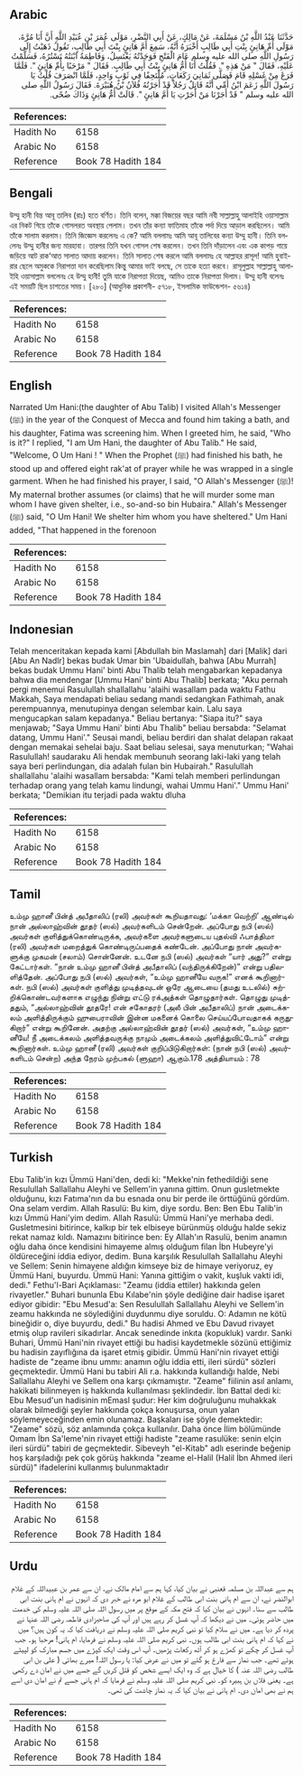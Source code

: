 ## Arabic


<div dir="rtl" lang="ar" style={{fontSize:'larger',backgroundColor:'#f8f9fa',padding:20}}>
حَدَّثَنَا عَبْدُ اللَّهِ بْنُ مَسْلَمَةَ، عَنْ مَالِكٍ، عَنْ أَبِي النَّضْرِ، مَوْلَى عُمَرَ بْنِ عُبَيْدِ اللَّهِ أَنَّ أَبَا مُرَّةَ، مَوْلَى أُمِّ هَانِئٍ بِنْتِ أَبِي طَالِبٍ أَخْبَرَهُ أَنَّهُ، سَمِعَ أَمَّ هَانِئٍ بِنْتَ أَبِي طَالِبٍ، تَقُولُ ذَهَبْتُ إِلَى رَسُولِ اللَّهِ صلى الله عليه وسلم عَامَ الْفَتْحِ فَوَجَدْتُهُ يَغْتَسِلُ، وَفَاطِمَةُ ابْنَتُهُ تَسْتُرُهُ، فَسَلَّمْتُ عَلَيْهِ، فَقَالَ ‏"‏ مَنْ هَذِهِ ‏"‏‏.‏ فَقُلْتُ أَنَا أُمُّ هَانِئٍ بِنْتُ أَبِي طَالِبٍ‏.‏ فَقَالَ ‏"‏ مَرْحَبًا بِأُمِّ هَانِئٍ ‏"‏‏.‏ فَلَمَّا فَرَغَ مِنْ غَسْلِهِ قَامَ فَصَلَّى ثَمَانِيَ رَكَعَاتٍ، مُلْتَحِفًا فِي ثَوْبٍ وَاحِدٍ، فَلَمَّا انْصَرَفَ قُلْتُ يَا رَسُولَ اللَّهِ زَعَمَ ابْنُ أُمِّي أَنَّهُ قَاتِلٌ رَجُلاً قَدْ أَجَرْتُهُ فُلاَنُ بْنُ هُبَيْرَةَ‏.‏ فَقَالَ رَسُولُ اللَّهِ صلى الله عليه وسلم ‏"‏ قَدْ أَجَرْنَا مَنْ أَجَرْتِ يَا أُمَّ هَانِئٍ ‏"‏‏.‏ قَالَتْ أُمُّ هَانِئٍ وَذَاكَ ضُحًى‏.‏
</div>
<div style={{backgroundColor:'#f8f9fa',padding:20, marginBottom: 10}}><table> <thead> <tr> <th>References:</th> <th></th> </tr> </thead> <tbody><tr><td>Hadith No</td><td>6158</td></tr><tr><td>Arabic No</td><td>6158</td></tr><tr><td>Reference</td><td>Book 78 Hadith 184</td></tr></tbody></table></div>

## Bengali


<div dir="ltr" lang="bn" style={{fontSize:'larger',backgroundColor:'#f8f9fa',padding:20}}>
উম্মু হানী বিন্ত আবূ তালিব (রাঃ) হতে বর্ণিত। তিনি বলেন, মক্কা বিজয়ের বছর আমি নবী সাল্লাল্লাহু আলাইহি ওয়াসাল্লাম এর নিকট গিয়ে তাঁকে গোসলরত অবস্থায় পেলাম। তখন তাঁর কন্যা ফাতিমাহ তাঁকে পর্দা দিয়ে আড়াল করছিলেন। আমি তাঁকে সালাম করলাম। তিনি জিজ্ঞেস করলেনঃ এ কে? আমি বললামঃ আমি আবূ তালিবের কন্যা উম্মু হানী। তিনি বললেনঃ উম্মু হানীর জন্য মারহাবা। তারপর তিনি যখন গোসল শেষ করলেন। তখন তিনি দাঁড়ালেন এবং এক কাপড় গায়ে জড়িয়ে আট রাক‘আত সালাত আদায় করলেন। তিনি সালাত শেষ করলে আমি বললামঃ হে আল্লাহর রাসূল! আমি হুবাইরার ছেলে অমুককে নিরাপত্তা দান করেছিলাম কিন্তু আমার ভাই বলছে, সে তাকে হত্যা করবে। রাসূলুল্লাহ সাল্লাল্লাহু আলাইহি ওয়াসাল্লাম বললেনঃ হে উম্মু হানী! তুমি যাকে নিরাপত্তা দিয়েছ, আমিও তাকে নিরাপত্তা দিলাম। উম্মু হানী বলেনঃ এই সময়টি ছিল চাশতের সময়। [২৮০] (আধুনিক প্রকাশনী- ৫৭১৮, ইসলামিক ফাউন্ডেশন- ৫৬১৪)
</div>
<div style={{backgroundColor:'#f8f9fa',padding:20, marginBottom: 10}}><table> <thead> <tr> <th>References:</th> <th></th> </tr> </thead> <tbody><tr><td>Hadith No</td><td>6158</td></tr><tr><td>Arabic No</td><td>6158</td></tr><tr><td>Reference</td><td>Book 78 Hadith 184</td></tr></tbody></table></div>

## English


<div dir="ltr" lang="en" style={{fontSize:'larger',backgroundColor:'#f8f9fa',padding:20}}>
Narrated Um Hani:(the daughter of Abu Talib) I visited Allah's Messenger (ﷺ) in the year of the Conquest of Mecca and found him taking a bath, and his daughter, Fatima was screening him. When I greeted him, he said, "Who is it?" I replied, "I am Um Hani, the daughter of Abu Talib." He said, "Welcome, O Um Hani ! " When the Prophet (ﷺ) had finished his bath, he stood up and offered eight rak'at of prayer while he was wrapped in a single garment. When he had finished his prayer, I said, "O Allah's Messenger (ﷺ)! My maternal brother assumes (or claims) that he will murder some man whom I have given shelter, i.e., so-and-so bin Hubaira." Allah's Messenger (ﷺ) said, "O Um Hani! We shelter him whom you have sheltered." Um Hani added, "That happened in the forenoon
</div>
<div style={{backgroundColor:'#f8f9fa',padding:20, marginBottom: 10}}><table> <thead> <tr> <th>References:</th> <th></th> </tr> </thead> <tbody><tr><td>Hadith No</td><td>6158</td></tr><tr><td>Arabic No</td><td>6158</td></tr><tr><td>Reference</td><td>Book 78 Hadith 184</td></tr></tbody></table></div>

## Indonesian


<div dir="ltr" lang="id" style={{fontSize:'larger',backgroundColor:'#f8f9fa',padding:20}}>
Telah menceritakan kepada kami [Abdullah bin Maslamah] dari [Malik] dari [Abu An Nadlr] bekas budak Umar bin 'Ubaidullah, bahwa [Abu Murrah] bekas budak Ummu Hani' binti Abu Thalib telah mengabarkan kepadanya bahwa dia mendengar [Ummu Hani' binti Abu Thalib] berkata; "Aku pernah pergi menemui Rasulullah shallallahu 'alaihi wasallam pada waktu Fathu Makkah, Saya mendapati beliau sedang mandi sedangkan Fathimah, anak perempuannya, menutupinya dengan selembar kain. Lalu saya mengucapkan salam kepadanya." Beliau bertanya: "Siapa itu?" saya menjawab; "Saya Ummu Hani' binti Abu Thalib" beliau bersabda: "Selamat datang, Ummu Hani'." Seusai mandi, beliau berdiri dan shalat delapan rakaat dengan memakai sehelai baju. Saat beliau selesai, saya menuturkan; "Wahai Rasulullah! saudaraku Ali hendak membunuh seorang laki-laki yang telah saya beri perlindungan, dia adalah fulan bin Hubairah." Rasulullah shallallahu 'alaihi wasallam bersabda: "Kami telah memberi perlindungan terhadap orang yang telah kamu lindungi, wahai Ummu Hani'." Ummu Hani' berkata; "Demikian itu terjadi pada waktu dluha
</div>
<div style={{backgroundColor:'#f8f9fa',padding:20, marginBottom: 10}}><table> <thead> <tr> <th>References:</th> <th></th> </tr> </thead> <tbody><tr><td>Hadith No</td><td>6158</td></tr><tr><td>Arabic No</td><td>6158</td></tr><tr><td>Reference</td><td>Book 78 Hadith 184</td></tr></tbody></table></div>

## Tamil


<div dir="ltr" lang="ta" style={{fontSize:'larger',backgroundColor:'#f8f9fa',padding:20}}>
உம்மு ஹானீ பின்த் அபீதாலிப் (ரலி) அவர்கள் கூறியதாவது: ‘மக்கா வெற்றி’ ஆண்டில் நான் அல்லாஹ்வின் தூதர் (ஸல்) அவர்களிடம் சென்றேன். அப்போது நபி (ஸல்) அவர்கள் குளித்துக்கொண்டிருக்க, அவர்களை அவர்களுடைய புதல்வி ஃபாத்திமா (ரலி) அவர்கள் மறைத்துக் கொண்டிருப்பதைக் கண்டேன். அப்போது நான் அவர்களுக்கு முகமன் (சலாம்) சொன்னேன். உடனே நபி (ஸல்) அவர்கள் “யார் அது?” என்று கேட்டார்கள். “நான் உம்மு ஹானீ பின்த் அபீதாலிப் (வந்திருக்கிறேன்)” என்று பதிலளித்தேன். அப்போது நபி (ஸல்) அவர்கள், “உம்மு ஹானீயே வருக!” எனக் கூறினார்கள். நபி (ஸல்) அவர்கள் குளித்து முடித்தவுடன் ஒரே ஆடையை (தமது உடலில்) சுற்றிக்கொண்டவர்களாக எழுந்து நின்று எட்டு ரக்அத்கள் தொழுதார்கள். தொழுது முடித்ததும், “அல்லாஹ்வின் தூதரே! என் சகோதரர் (அலீ பின் அபீதாலிப்) நான் அடைக்கலம் அளித்திருக்கும் ஹுபைராவின் இன்ன மகனைக் கொலை செய்யப்போவதாகக் கருதுகிறார்” என்று கூறினேன். அதற்கு அல்லாஹ்வின் தூதர் (ஸல்) அவர்கள், “உம்மு ஹானீயே! நீ அடைக்கலம் அளித்தவருக்கு நாமும் அடைக்கலம் அளித்துவிட்டோம்” என்று கூறினார்கள். உம்மு ஹானீ (ரலி) அவர்கள் குறிப்பிடுகிறார்கள்: (நான் நபி (ஸல்) அவர்களிடம் சென்ற) அந்த நேரம் முற்பகல் (ளுஹா) ஆகும்.178 அத்தியாயம் : 78
</div>
<div style={{backgroundColor:'#f8f9fa',padding:20, marginBottom: 10}}><table> <thead> <tr> <th>References:</th> <th></th> </tr> </thead> <tbody><tr><td>Hadith No</td><td>6158</td></tr><tr><td>Arabic No</td><td>6158</td></tr><tr><td>Reference</td><td>Book 78 Hadith 184</td></tr></tbody></table></div>

## Turkish


<div dir="ltr" lang="tr" style={{fontSize:'larger',backgroundColor:'#f8f9fa',padding:20}}>
Ebu Talib'in kızı Ümmü Hani'den, dedi ki: "Mekke'nin fethedildiği sene Resulullah Sallallahu Aleyhi ve Sellem'in yanına gittim. Onun gusletmekte olduğunu, kızı Fatıma'nın da bu esnada onu bir perde ile örttüğünü gördüm. Ona selam verdim. Allah Rasulü: Bu kim, diye sordu. Ben: Ben Ebu Talib'in kızı Ümmü Hani'yim dedim. Allah Rasulü: Ümmü Hani'ye merhaba dedi. Gusletmesini bitirince, kalkıp bir tek elbiseye bürünmüş olduğu halde sekiz rekat namaz kıldı. Namazını bitirince ben: Ey Allah'ın Rasulü, benim anamın oğlu daha önce kendisini himayeme almış olduğum filan İbn Hubeyre'yi öldüreceğini iddia ediyor, dedim. Buna karşılık Resulullah Sallallahu Aleyhi ve Sellem: Senin himayene aldığın kimseye biz de himaye veriyoruz, ey Ümmü Hani, buyurdu. Ümmü Hani: Yanına gittiğim o vakit, kuşluk vakti idi, dedi." Fethu'l-Bari Açıklaması: "Zeamu (iddia ettiler) hakkında gelen rivayetler." Buhari bununla Ebu Kılabe'nin şöyle dediğine dair hadise işaret ediyor gibidir: "Ebu Mesud'a: Sen Resulullah Sallallahu Aleyhi ve Sellem'in zeamu hakkında ne söylediğini duydunmu diye soruldu. O: Adamın ne kötü bineğidir o, diye buyurdu, dedi." Bu hadisi Ahmed ve Ebu Davud rivayet etmiş olup ravileri sikadırlar. Ancak senedinde inkıta (kopukluk) vardır. Sanki Buhari, Ümmü Hani'nin rivayet ettiği bu hadisi kaydetmekle sözünü ettiğimiz bu hadisin zayıflığına da işaret etmiş gibidir. Ümmü Hani'nin rivayet ettiği hadiste de "zeame ibnu ummı: anamın oğlu iddia etti, ileri sürdü" sözleri geçmektedir. Ümmü Hani bu tabiri Ali r.a. hakkında kullandığı halde, Nebi Sallallahu Aleyhi ve Sellem ona karşı çıkmamıştır. "Zeame" fiilinin asıl anlamı, hakikati bilinmeyen iş hakkında kullanılması şeklindedir. İbn Battal dedi ki: Ebu Mesud'un hadisinin mEmasl şudur: Her kim doğruluğunu muhakkak olarak bilmediği şeyler hakkında çokça konuşursa, onun yalan söylemeyeceğinden emin olunamaz. Başkaları ise şöyle demektedir: "Zeame" sözü, söz anlamında çokça kullanılır. Daha önce İlim bölümünde Oımam İbn Sa'leme'nin rivayet ettiği hadiste "zeame rasulüke: senin elçin ileri sürdü" tabiri de geçmektedir. Sibeveyh "el-Kitab" adlı eserinde beğenip hoş karşıladığı pek çok görüş hakkında "zeame el-Halil (Halil İbn Ahmed ileri sürdü)" ifadelerini kullanmış bulunmaktadır
</div>
<div style={{backgroundColor:'#f8f9fa',padding:20, marginBottom: 10}}><table> <thead> <tr> <th>References:</th> <th></th> </tr> </thead> <tbody><tr><td>Hadith No</td><td>6158</td></tr><tr><td>Arabic No</td><td>6158</td></tr><tr><td>Reference</td><td>Book 78 Hadith 184</td></tr></tbody></table></div>

## Urdu


<div dir="rtl" lang="ur" style={{fontSize:'larger',backgroundColor:'#f8f9fa',padding:20}}>
ہم سے عبداللہ بن مسلمہ قعنبی نے بیان کیا، کہا ہم سے امام مالک نے، ان سے عمر بن عبیداللہ کے غلام ابوالنضر نے، ان سے ام ہانی بنت ابی طالب کے غلام ابو مرہ نے خبر دی کہ انہوں نے ام ہانی بنت ابی طالب سے سنا۔ انہوں نے بیان کیا کہ فتح مکہ کے موقع پر میں رسول اللہ صلی اللہ علیہ وسلم کی خدمت میں حاضر ہوئی۔ میں نے دیکھا کہ آپ غسل کر رہے ہیں اور آپ کی صاحبزادی فاطمہ رضی اللہ عنہا نے پردہ کر دیا ہے۔ میں نے سلام کیا تو نبی کریم صلی اللہ علیہ وسلم نے دریافت کیا کہ یہ کون ہیں؟ میں نے کہا کہ ام ہانی بنت ابی طالب ہوں۔ نبی کریم صلی اللہ علیہ وسلم نے فرمایا، ام ہانی! مرحبا ہو۔ جب آپ غسل کر چکے تو کھڑے ہو کر آٹھ رکعات پڑھیں۔ آپ اس وقت ایک کپڑے میں جسم مبارک کو لپیٹے ہوئے تھے۔ جب نماز سے فارغ ہو گئے تو میں نے عرض کیا: یا رسول اللہ! میرے بھائی ( علی بن ابی طالب رضی اللہ عنہ ) کا خیال ہے کہ وہ ایک ایسے شخص کو قتل کریں گے جسے میں نے امان دے رکھی ہے۔ یعنی فلاں بن ہبیرہ کو۔ نبی کریم صلی اللہ علیہ وسلم نے فرمایا کہ ام ہانی جسے تم نے امان دی اسے ہم نے بھی امان دی۔ ام ہانی نے بیان کیا کہ یہ نماز چاشت کی تھی۔
</div>
<div style={{backgroundColor:'#f8f9fa',padding:20, marginBottom: 10}}><table> <thead> <tr> <th>References:</th> <th></th> </tr> </thead> <tbody><tr><td>Hadith No</td><td>6158</td></tr><tr><td>Arabic No</td><td>6158</td></tr><tr><td>Reference</td><td>Book 78 Hadith 184</td></tr></tbody></table></div>